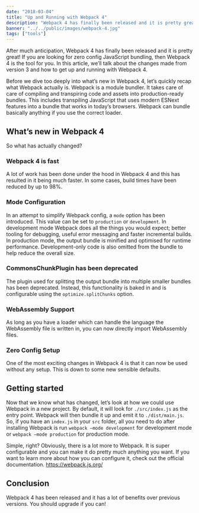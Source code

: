 ```yaml
---
date: "2018-03-04"
title: "Up and Running with Webpack 4"
description: "Webpack 4 has finally been released and it is pretty great! If you are looking for zero config JavaScript bundling, then Webpack 4 is the tool for you!"
banner: "../../public/images/webpack-4.jpg"
tags: ["tools"]
---
```


After much anticipation, Webpack 4 has finally been released and it is pretty great! If you are looking for zero config JavaScript bundling, then Webpack 4 is the tool for you. In this article, we’ll talk about the changes made from version 3 and how to get up and running with Webpack 4.

Before we dive too deeply into what’s new in Webpack 4, let’s quickly recap what Webpack actually is. Webpack is a module bundler. It takes care of care of compiling and transpiring code and assets into production-ready bundles. This includes transpiling JavaScript that uses modern ESNext features into a bundle that works in today’s browsers. Webpack can bundle basically anything if you use the correct loader.

## What’s new in Webpack 4

So what has actually changed?

### Webpack 4 is fast

A lot of work has been done under the hood in Webpack 4 and this has resulted in it being much faster. In some cases, build times have been reduced by up to 98%.

### Mode Configuration

In an attempt to simplify Webpack config, a `mode` option has been introduced. This value can be set to `production` or `development`. In development mode Webpack does all the things you would expect; better tooling for debugging, useful error messaging and faster incremental builds. In production mode, the output bundle is minified and optimised for runtime performance. Development-only code is also omitted from the bundle to help reduce the overall size.

### CommonsChunkPlugin has been deprecated

The plugin used for splitting the output bundle into multiple smaller bundles has been deprecated. Instead, this functionality is baked in and is configurable using the `optimize.splitChunks` option.

### WebAssembly Support

As long as you have a loader which can handle the language the WebAssembly file is written in, you can now directly import WebAssembly files.

### Zero Config Setup

One of the most exciting changes in Webpack 4 is that it can now be used without any setup. This is down to some new sensible defaults.

## Getting started

Now that we know what has changed, let’s look at how we could use Webpack in a new project. By default, it will look for `./src/index.js` as the entry point. Webpack will then bundle it up and emit it to `./dist/main.js`. So, if you have an `index.js` in your `src` folder, all you need to do after installing Webpack is run `webpack –mode development` for development mode or `webpack –mode production` for production mode.

Simple, right? Obviously, there is a lot more to Webpack. It is super configurable and you can make it do pretty much anything you want. If you want to learn more about how you can configure it, check out the official documentation. https://webpack.js.org/

## Conclusion

Webpack 4 has been released and it has a lot of benefits over previous versions. You should upgrade if you can!
